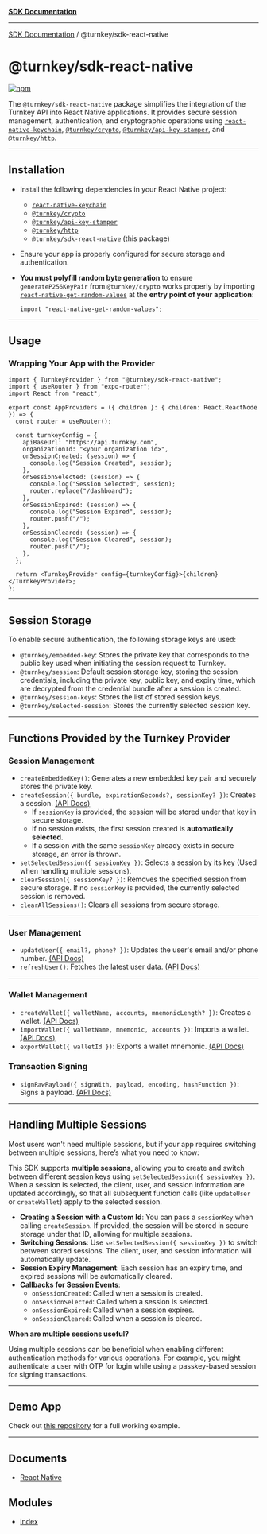 [**SDK Documentation**](../../README.mdx)

***

[SDK Documentation](../../packages.mdx) / @turnkey/sdk-react-native

# **@turnkey/sdk-react-native**

[![npm](https://img.shields.io/npm/v/@turnkey/sdk-react-native?color=%234C48FF)](https://www.npmjs.com/package/@turnkey/sdk-react-native)

The `@turnkey/sdk-react-native` package simplifies the integration of the Turnkey API into React Native applications. It provides secure session management, authentication, and cryptographic operations using [`react-native-keychain`](https://github.com/oblador/react-native-keychain), [`@turnkey/crypto`](../crypto/), [`@turnkey/api-key-stamper`](../api-key-stamper/), and [`@turnkey/http`](../http/).

---

## **Installation**

- Install the following dependencies in your React Native project:
  - [`react-native-keychain`](https://www.npmjs.com/package/react-native-keychain)
  - [`@turnkey/crypto`](../crypto/)
  - [`@turnkey/api-key-stamper`](../api-key-stamper/)
  - [`@turnkey/http`](../http/)
  - `@turnkey/sdk-react-native` (this package)
- Ensure your app is properly configured for secure storage and authentication.
- **You must polyfill random byte generation** to ensure `generateP256KeyPair` from `@turnkey/crypto` works properly by importing [`react-native-get-random-values`](https://www.npmjs.com/package/react-native-get-random-values) at the **entry point of your application**:

  ```tsx
  import "react-native-get-random-values";
  ```

---

## **Usage**

### **Wrapping Your App with the Provider**

```tsx
import { TurnkeyProvider } from "@turnkey/sdk-react-native";
import { useRouter } from "expo-router";
import React from "react";

export const AppProviders = ({ children }: { children: React.ReactNode }) => {
  const router = useRouter();

  const turnkeyConfig = {
    apiBaseUrl: "https://api.turnkey.com",
    organizationId: "<your organization id>",
    onSessionCreated: (session) => {
      console.log("Session Created", session);
    },
    onSessionSelected: (session) => {
      console.log("Session Selected", session);
      router.replace("/dashboard");
    },
    onSessionExpired: (session) => {
      console.log("Session Expired", session);
      router.push("/");
    },
    onSessionCleared: (session) => {
      console.log("Session Cleared", session);
      router.push("/");
    },
  };

  return <TurnkeyProvider config={turnkeyConfig}>{children}</TurnkeyProvider>;
};
```

---

## **Session Storage**

To enable secure authentication, the following storage keys are used:

- `@turnkey/embedded-key`: Stores the private key that corresponds to the public key used when initiating the session request to Turnkey.
- `@turnkey/session`: Default session storage key, storing the session credentials, including the private key, public key, and expiry time, which are decrypted from the credential bundle after a session is created.
- `@turnkey/session-keys`: Stores the list of stored session keys.
- `@turnkey/selected-session`: Stores the currently selected session key.

---

## **Functions Provided by the Turnkey Provider**

### **Session Management**

- `createEmbeddedKey()`: Generates a new embedded key pair and securely stores the private key.
- `createSession({ bundle, expirationSeconds?, sessionKey? })`: Creates a session. [(API Docs)](https://docs.turnkey.com/api#tag/Sessions/operation/CreateReadWriteSession)
  - If `sessionKey` is provided, the session will be stored under that key in secure storage.
  - If no session exists, the first session created is **automatically selected**.
  - If a session with the same `sessionKey` already exists in secure storage, an error is thrown.
- `setSelectedSession({ sessionKey })`: Selects a session by its key (Used when handling multiple sessions).
- `clearSession({ sessionKey? })`: Removes the specified session from secure storage. If no `sessionKey` is provided, the currently selected session is removed.
- `clearAllSessions()`: Clears all sessions from secure storage.

---

### **User Management**

- `updateUser({ email?, phone? })`: Updates the user's email and/or phone number. [(API Docs)](https://docs.turnkey.com/api#tag/Users/operation/UpdateUser)
- `refreshUser()`: Fetches the latest user data. [(API Docs)](https://docs.turnkey.com/api#tag/Sessions)

---

### **Wallet Management**

- `createWallet({ walletName, accounts, mnemonicLength? })`: Creates a wallet. [(API Docs)](https://docs.turnkey.com/api#tag/Wallets/operation/CreateWallet)
- `importWallet({ walletName, mnemonic, accounts })`: Imports a wallet. [(API Docs)](https://docs.turnkey.com/api#tag/Wallets/operation/ImportWallet)
- `exportWallet({ walletId })`: Exports a wallet mnemonic. [(API Docs)](https://docs.turnkey.com/api#tag/Wallets/operation/ExportWallet)

### **Transaction Signing**

- `signRawPayload({ signWith, payload, encoding, hashFunction })`: Signs a payload. [(API Docs)](https://docs.turnkey.com/api#tag/Signing/operation/SignRawPayload)

---

## **Handling Multiple Sessions**

Most users won't need multiple sessions, but if your app requires switching between multiple sessions, here’s what you need to know:

This SDK supports **multiple sessions**, allowing you to create and switch between different session keys using `setSelectedSession({ sessionKey })`. When a session is selected, the client, user, and session information are updated accordingly, so that all subsequent function calls (like `updateUser` or `createWallet`) apply to the selected session.

- **Creating a Session with a Custom Id**: You can pass a `sessionKey` when calling `createSession`. If provided, the session will be stored in secure storage under that ID, allowing for multiple sessions.
- **Switching Sessions**: Use `setSelectedSession({ sessionKey })` to switch between stored sessions. The client, user, and session information will automatically update.
- **Session Expiry Management**: Each session has an expiry time, and expired sessions will be automatically cleared.
- **Callbacks for Session Events**:
  - `onSessionCreated`: Called when a session is created.
  - `onSessionSelected`: Called when a session is selected.
  - `onSessionExpired`: Called when a session expires.
  - `onSessionCleared`: Called when a session is cleared.

**When are multiple sessions useful?**

Using multiple sessions can be beneficial when enabling different authentication methods for various operations. For example, you might authenticate a user with OTP for login while using a passkey-based session for signing transactions.

---

## **Demo App**

Check out [this repository](https://github.com/tkhq/react-native-demo-wallet) for a full working example.

---

## Documents

- [React Native](documents/React-Native.mdx)

## Modules

- [index](index/README.mdx)
